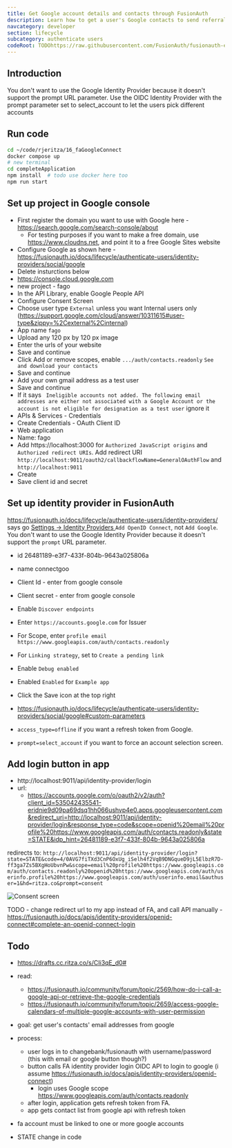 ```yaml
---
title: Get Google account details and contacts through FusionAuth
description: Learn how to get a user's Google contacts to send referral emails.
navcategory: developer
section: lifecycle
subcategory: authenticate users
codeRoot: TODOhttps://raw.githubusercontent.com/FusionAuth/fusionauth-example-node-sso/main
---
```


## Introduction

You don't want to use the Google Identity Provider because it doesn't support the prompt URL parameter.
Use the OIDC Identity Provider with the prompt parameter set to select_account to let the users pick different accounts

## Run code

```sh
cd ~/code/rjeritza/16_faGoogleConnect
docker compose up
# new terminal
cd completeApplication
npm install  # todo use docker here too
npm run start

```

## Set up project in Google console

- First register the domain you want to use with Google here - https://search.google.com/search-console/about
  - For testing purposes if you want to make a free domain, use https://www.cloudns.net, and point it to a free Google Sites website
- Configure Google as shown here - https://fusionauth.io/docs/lifecycle/authenticate-users/identity-providers/social/google
- Delete insturctions below
- https://console.cloud.google.com
- new project - fago
- In the API Library, enable Google People API
- Configure Consent Screen
- Choose user type `External` unless you want Internal users only (https://support.google.com/cloud/answer/10311615#user-type&zippy=%2Cexternal%2Cinternal)
- App name `fago`
- Upload any 120 px by 120 px image
- Enter the urls of your website
- Save and continue
- Click Add or remove scopes, enable `.../auth/contacts.readonly` `See and download your contacts`
- Save and continue
- Add your own gmail address as a test user
- Save and continue
- If it says ` Ineligible accounts not added. The following email addresses are either not associated with a Google Account or the account is not eligible for designation as a test user` ignore it
- APIs & Services - Credentials
- Create Credentials - OAuth Client ID
- Web application
- Name: fago
- Add https://localhost:3000 for `Authorized JavaScript origins` and `Authorized redirect URIs`. Add redirect URI `http://localhost:9011/oauth2/callbackflowName=GeneralOAuthFlow` and `http://localhost:9011`
- Create
- Save client id and secret

## Set up identity provider in FusionAuth

https://fusionauth.io/docs/lifecycle/authenticate-users/identity-providers/
says go [Settings -> Identity Providers ](http://localhost:9011/admin/identity-provider)
`Add OpenID Connect`, not `Add Google`. You don't want to use the Google Identity Provider because it doesn't support the `prompt` URL parameter.
- id 26481189-e3f7-433f-804b-9643a025806a
- name connectgoo
- Client Id - enter from google console
- Client secret - enter from google console
- Enable `Discover endpoints`
- Enter `https://accounts.google.com` for Issuer
- For Scope, enter `profile email https://www.googleapis.com/auth/contacts.readonly`
- For `Linking strategy`, set to `Create a pending link`
- Enable `Debug enabled`
- Enabled `Enabled` for `Example app`
- Click the Save icon at the top right

- https://fusionauth.io/docs/lifecycle/authenticate-users/identity-providers/social/google#custom-parameters
- `access_type=offline` if you want a refresh token from Google.
- `prompt=select_account` if you want to force an account selection screen.

## Add login button in app

- http://localhost:9011/api/identity-provider/login
- url:
  - https://accounts.google.com/o/oauth2/v2/auth?client_id=535042435541-eridnie9d09pa69dsq1hh066ushvp4e0.apps.googleusercontent.com&redirect_uri=http://localhost:9011/api/identity-provider/login&response_type=code&scope=openid%20email%20profile%20https://www.googleapis.com/auth/contacts.readonly&state=STATE&idp_hint=26481189-e3f7-433f-804b-9643a025806a

redirects to: `http://localhost:9011/api/identity-provider/login?state=STATE&code=4/0AVG7fiTXd3CnP6OxUg_iSelh4f2VqB9DNGqueD9jL5ElbzR7D-ff3ga7Zs5BXgHoUbvnPw&scope=email%20profile%20https://www.googleapis.com/auth/contacts.readonly%20openid%20https://www.googleapis.com/auth/userinfo.profile%20https://www.googleapis.com/auth/userinfo.email&authuser=1&hd=ritza.co&prompt=consent`

![Consent screen](../../../../../public/img/docs/lifecycle/authenticate-users/googleIntegrateConsent.webp)

TODO - change redirect url to my app instead of FA, and call API manually - https://fusionauth.io/docs/apis/identity-providers/openid-connect#complete-an-openid-connect-login

## Todo


- https://drafts.cc.ritza.co/s/CIi3qE_d0#
- read:
  - https://fusionauth.io/community/forum/topic/2569/how-do-i-call-a-google-api-or-retrieve-the-google-credentials
  - https://fusionauth.io/community/forum/topic/2659/access-google-calendars-of-multiple-google-accounts-with-user-permission

- goal: get user's contacts' email addresses from google
- process:
  - user logs in to changebank/fusionauth with username/password (this with email or google button though?)
  - button calls FA identity provider login OIDC API to login to google (i assume https://fusionauth.io/docs/apis/identity-providers/openid-connect)
    - login uses Google scope https://www.googleapis.com/auth/contacts.readonly
  - after login, application gets refresh token from FA.
  - app gets contact list from google api with refresh token

- fa account must be linked to one or more google accounts

- STATE change in code